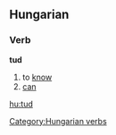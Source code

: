 ==Hungarian==
===Verb===
'''tud'''

# to [[know]]
# [[can]]

[[hu:tud]]
[[Category:Hungarian verbs]]